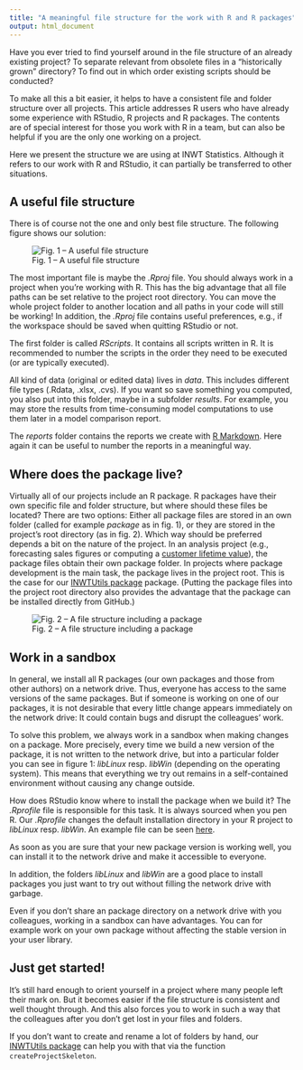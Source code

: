 ```yaml
---
title: "A meaningful file structure for the work with R and R packages"
output: html_document
---
```


Have you ever tried to find yourself around in the file structure of an already
existing project? To separate relevant from obsolete files in a “historically
grown” directory? To find out in which order existing scripts should be
conducted?

To make all this a bit easier, it helps to have a consistent file and folder
structure over all projects. This article addresses R users who have already
some experience with RStudio, R projects and R packages. The contents are of
special interest for those you work with R in a team, but can also be helpful
if you are the only one working on a project.

Here we present the structure we are using at INWT Statistics. Although it
refers to our work with R and RStudio, it can partially be transferred to other
situations.


## A useful file structure

There is of course not the one and only best file structure. The following
figure shows our solution:

![Fig. 1 -- A useful file structure](fileStructure.png)

The most important file is maybe the *.Rproj* file. You should always work in a
project when you’re working with R. This has the big advantage that all file
paths can be set relative to the project root directory. You can move the whole
project folder to another location and all paths in your code will still be
working! In addition, the *.Rproj* file contains useful preferences, e.g., if
the workspace should be saved when quitting RStudio or not.

The first folder is called *RScripts*. It contains all scripts written in R.
It is recommended to number the scripts in the order they need to be executed
(or are typically executed).

All kind of data (original or edited data) lives in *data*. This includes
different file types (.Rdata, .xlsx, .cvs). If you want so save something you
computed, you also put into this folder, maybe in a subfolder *results*. For
example, you may store the results from time-consuming model computations to use
them later in a model comparison report.

The *reports* folder contains the reports we create with
[R Markdown](http://rmarkdown.rstudio.com/).
Here again it can be useful to number the reports in a meaningful way.


## Where does the package live?

Virtually all of our projects include an R package. R packages have their own
specific file and folder structure, but where should these files be located?
There are two options: Either all package files are stored in an own folder
(called for example *package* as in fig. 1), or they are stored in the project’s
root directory (as in fig. 2).
Which way should be preferred depends a bit on the nature of the project.
In an analysis project (e.g., forecasting sales figures or computing a
[customer lifetime value](https://www.inwt-statistics.com/business-cases/customer-lifetime-value.html)),
the package files obtain their own package folder.
In projects where package development is the main task, the package lives in the
project root. This is the case for our
[INWTUtils package](https://github.com/INWT/INWTUtils) package.
(Putting the package files into the project root directory also provides the
advantage that the package can be installed directly from GitHub.)


![Fig. 2 -- A file structure including a package](fileStructureWithPkg.png)


## Work in a sandbox

In general, we install all R packages (our own packages and those from other
authors) on a network drive. Thus, everyone has access to the same versions of
the same packages. But if someone is working on one of our packages, it is not
desirable that every little change appears immediately on the network drive: It
could contain bugs and disrupt the colleagues’ work.

To solve this problem, we always work in a sandbox when making changes on a
package. More precisely, every time we build a new version of the package, it is
not written to the network drive, but into a particular folder you can see in
figure 1: *libLinux* resp. *libWin* (depending on the operating system). This
means that everything we try out remains in a self-contained environment without
causing any change outside.

How does RStudio know where to install the package when we build it? The
*.Rprofile* file is responsible for this task. It is always sourced when you
pen R. Our *.Rprofile* changes the default installation directory in your R
project to *libLinux* resp. *libWin*. An example file can be seen [here](https://github.com/INWT/INWTUtils/blob/master/.Rprofile).

As soon as you are sure that your new package version is working well, you can
install it to the network drive and make it accessible to everyone.

In addition, the folders *libLinux* and *libWin* are a good place to install
packages you just want to try out  without filling the network drive with
garbage.

Even if you don't share an package directory on a network drive with you
colleagues, working in a sandbox can have advantages. You can for example work
on your own package without affecting the stable version in your user library.

  
## Just get started!

It’s still hard enough to orient yourself in a project where many people left
their mark on. But it becomes easier if the file structure is consistent and
well thought through. And this also forces you to work in such a way that the
colleagues after you don’t get lost in your files and folders.

If you don’t want to create and rename a lot of folders by hand, our [INWTUtils package](https://github.com/INWT/INWTUtils) can help you with that via the
function `createProjectSkeleton`.
